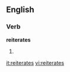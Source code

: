 
==English==

===Verb===
'''reiterates'''

# {{third-person singular of|[[reiterate]]}}

[[it:reiterates]]
[[vi:reiterates]]